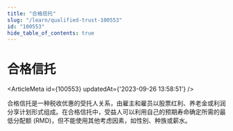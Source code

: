 ```yaml
---
title: "合格信托"
slug: "/learn/qualified-trust-100553"
id: "100553"
hide_table_of_contents: true
---
```



# 合格信托

<ArticleMeta id={100553} updatedAt={'2023-09-26 13:58:51'} />
<div className='border-solid border-b border-t-0 my-4 border-[var(--ifm-color-gray-300)]' />

合格信托是一种税收优惠的受托人关系，由雇主和雇员以股票红利、养老金或利润分享计划形式组成。在合格信托中，受益人可以利用自己的预期寿命确定所需的最低分配额 (RMD)，但不能使用其他考虑因素，如性别、种族或薪水。
